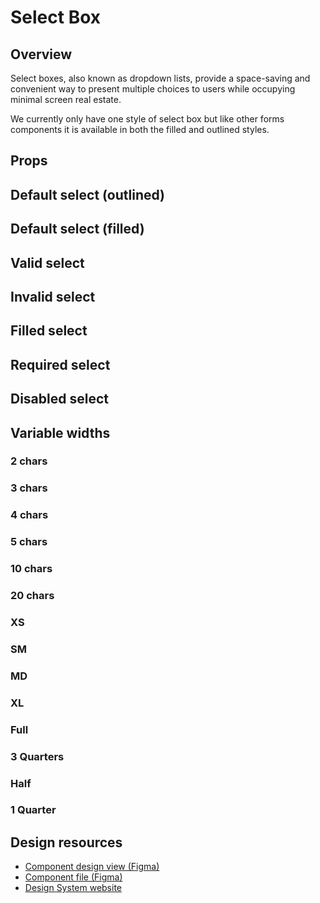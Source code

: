
<Meta of={selectBoxStories} />

# Select Box

## Overview

Select boxes, also known as dropdown lists, provide a space-saving and convenient way to present multiple choices to users while occupying minimal screen real estate.

We currently only have one style of select box but like other forms components it is available in both the filled and outlined styles.

<Primary />

## Props

<Controls />

## Default select (outlined)

<Story of={selectBoxStories.defaultVariant} />

## Default select (filled)

<Story of={selectBoxStories.filledVariant} />

## Valid select

<Story of={selectBoxStories.successVariant} />

## Invalid select

<Story of={selectBoxStories.errorVariant} />

## Filled select

<Story of={selectBoxStories.filledVariant} />

## Required select

<Story of={selectBoxStories.requiredVariant} />

## Disabled select

<Story of={selectBoxStories.disabledVariant} />

## Variable widths

### 2 chars

<Story of={selectBoxStories.size2charVariant} />

### 3 chars

<Story of={selectBoxStories.size3charVariant} />

### 4 chars

<Story of={selectBoxStories.size4charVariant} />

### 5 chars

<Story of={selectBoxStories.size5charVariant} />

### 10 chars

<Story of={selectBoxStories.size10charVariant} />

### 20 chars

<Story of={selectBoxStories.size20charVariant} />

### XS

<Story of={selectBoxStories.sizeXSVariant} />

### SM

<Story of={selectBoxStories.sizeSMVariant} />

### MD

<Story of={selectBoxStories.sizeMDVariant} />

### XL

<Story of={selectBoxStories.sizeXLVariant} />

### Full

<Story of={selectBoxStories.sizeFullVariant} />

### 3 Quarters

<Story of={selectBoxStories.size3QuartersVariant} />

### Half

<Story of={selectBoxStories.sizeHalfVariant} />

### 1 Quarter

<Story of={selectBoxStories.size1QuarterVariant} />

## Design resources

-   <a className="figma-link" href={figmaLinks.selectBox.design} target="_blank" rel="noopener noreferrer">
        Component design view (Figma)
    </a>
-   <a className="figma-link" href={figmaLinks.selectBox.file} target="_blank" rel="noopener noreferrer">
        Component file (Figma)
    </a>
-   <a className="figma-link" href={figmaLinks.selectBox.ds} target="_blank" rel="noopener noreferrer">
        Design System website
    </a>
